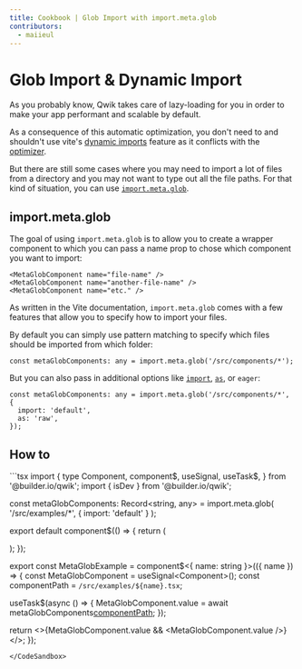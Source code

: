```yaml
---
title: Cookbook | Glob Import with import.meta.glob
contributors:
  - maiieul
---
```



# Glob Import & Dynamic Import

As you probably know, Qwik takes care of lazy-loading for you in order to make your app performant and scalable by default.

As a consequence of this automatic optimization, you don't need to and shouldn't use vite's [dynamic imports](https://vitejs.dev/guide/features#dynamic-import) feature as it conflicts with the [optimizer](<../../(qwik)/advanced/optimizer/index.mdx>).

But there are still some cases where you may need to import a lot of files from a directory and you may not want to type out all the file paths. For that kind of situation, you can use [`import.meta.glob`](https://vitejs.dev/guide/features#glob-import).

## import.meta.glob

The goal of using `import.meta.glob` is to allow you to create a wrapper component to which you can pass a name prop to chose which component you want to import:

```tsx
<MetaGlobComponent name="file-name" />
<MetaGlobComponent name="another-file-name" />
<MetaGlobComponent name="etc." />
```

As written in the Vite documentation, `import.meta.glob` comes with a few features that allow you to specify how to import your files.

By default you can simply use pattern matching to specify which files should be imported from which folder:

```tsx
const metaGlobComponents: any = import.meta.glob('/src/components/*');
```

But you can also pass in additional options like [`import`](https://vitejs.dev/guide/features#named-imports), [`as`](https://vitejs.dev/guide/features#glob-import-as), or `eager`:

```tsx
const metaGlobComponents: any = import.meta.glob('/src/components/*', {
  import: 'default',
  as: 'raw',
});
```

## How to

<CodeSandbox src="/src/routes/demo/cookbook/glob-import/">
```tsx
import {
  type Component,
  component$,
  useSignal,
  useTask$,
} from '@builder.io/qwik';
import { isDev } from '@builder.io/qwik';

const metaGlobComponents: Record<string, any> = import.meta.glob(
  '/src/examples/*',
  { import: 'default' }
);

export default component$(() => {
  return (
    <div>
      <MetaGlobExample name="example1" />
      <MetaGlobExample name="example2" />
      <MetaGlobExample name="example3" />
    </div>
  );
});

export const MetaGlobExample = component$<{ name: string }>(({ name }) => {
  const MetaGlobComponent = useSignal<Component<any>>();
  const componentPath = `/src/examples/${name}.tsx`;

  useTask$(async () => {
    MetaGlobComponent.value = await metaGlobComponents[componentPath]();
  });

  return <>{MetaGlobComponent.value && <MetaGlobComponent.value />}</>;
});
```
</CodeSandbox>
